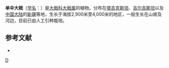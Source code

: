 {{Speciesbox 
| taxon = Euphorbia monocyathium
}}
'''单伞大戟'''（[[学名|学名]]：{{lang|la|''Euphorbia monocyathium''}}）是[[大戟科|大戟科]][[大戟属|大戟属]]的植物。分布在[[塔吉克斯坦|塔吉克斯坦]]、[[吉尔吉斯坦|吉尔吉斯坦]]以及[[中国大陆|中国大陆]]的[[新疆|新疆]]等地，生长于海拔2,900米至4,000米的地区，一般生长在山坡及河边，目前已由人工引种栽培。

== 参考文献 ==
<div class="references-small">
* {{cite web| url =http://www.bioinfo.cn/db05/KmzwSpecies.php?action=view&id=7561| title =单伞大戟| work =《中国高等植物数据库全库》| publisher =中国科学院微生物研究所| author =昆明植物研究所| accessdate =2009-02-25| deadurl =yes| archiveurl =https://web.archive.org/web/20160305060548/http://www.bioinfo.cn/db05/KmzwSpecies.php?action=view&id=7561| archivedate =2016-03-05}}
</div>
{{Taxonbar|from=Q10906166}}

[[Category:大戟属|D]]